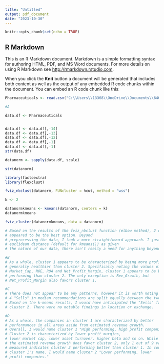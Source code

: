 ---
title: "Untitled"
output: pdf_document
date: "2023-10-30"
---

```{r setup, include=FALSE}
knitr::opts_chunk$set(echo = TRUE)
```

## R Markdown

This is an R Markdown document. Markdown is a simple formatting syntax for authoring HTML, PDF, and MS Word documents. For more details on using R Markdown see <http://rmarkdown.rstudio.com>.

When you click the **Knit** button a document will be generated that includes both content as well as the output of any embedded R code chunks within the document. You can embed an R code chunk like this:

```{r Pharmaceuticals}

Pharmaceuticals <- read.csv("C:\\Users\\13308\\OneDrive\\Documents\\64060_-spavliga\\Pharmaceuticals.csv")

#A

data.df <- Pharmaceuticals


data.df <- data.df[,-14]
data.df <- data.df[,-13]
data.df <- data.df[,-12]
data.df <- data.df[,-1]
data.df <- data.df[,-1]
str(data.df)

datanorm <- sapply(data.df, scale)

str(datanorm)

library(factoextra)
library(flexclust)

fviz_nbclust(datanorm, FUNcluster = hcut, method = "wss")

k <- 2

datanormkmeans <- kmeans(datanorm, centers = k)
datanormkmeans

fviz_cluster(datanormkmeans, data = datanorm)

# Based on the results of the fviz_nbclust function (elbow method), 2 clusters  
# appeared to be the best option. Beyond
# preprocessing the data, I took a more straightfoward approach. I just used  
# euclidean distance (default for kmeans()) as given
# the nature of our data, there isn't really a need for anything beyond it.

#B
# As a whole, cluster 1 appears to be characterized by being more profitable and 
# generally healthier than cluster 2. Specifically noting the values of
# Market_Cap, ROE, ROA and Net_Profit_Margin, cluster 1 appears to be better 
# performing than cluster 2. The only exception is Rev_Growth, but 
# Net_Profit_Margin also favors cluster 1.

#C
# There does not appear to be any patterns, however it is worth noting that the 
# 4 "Sells" in median recommendations are split equally between the two clusters. 
# Based on the k-means results, I would have anticipated the "Sells" favoring
# cluster 2. There were no notable findings in location or exchange.

#D
# As a whole, the companies in cluster 1 are characterized by better 
# performances in all areas aside from estimated revenue growth. 
# Overall, I would name cluster 1 "High performing, high profit companies." 
# Cluster 2 is characterized by lower profit margins,
# lower market cap, lower asset turnover, higher beta and so on. While
# the estimated revenue growth does favor cluster 2, only 1 out of 9 variables 
# measured indicates cluster 2 performing better than cluster 1. In contrast to
# cluster 1's name, I would name cluster 2 "Lower performing, lower
# profit companies."

```
